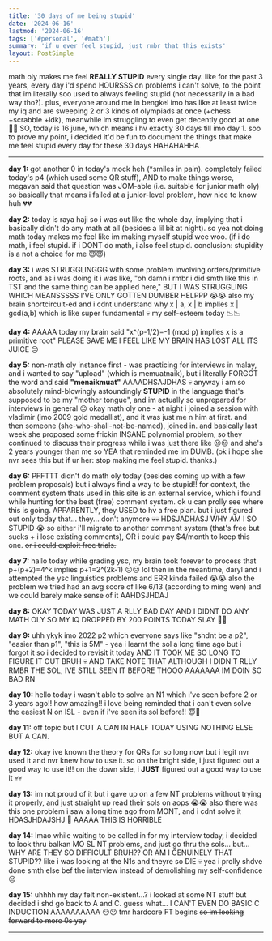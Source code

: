 ```yaml
---
title: '30 days of me being stupid'
date: '2024-06-16'
lastmod: '2024-06-16'
tags: ['#personal', '#math']
summary: 'if u ever feel stupid, just rmbr that this exists'
layout: PostSimple
---
```


math oly makes me feel **REALLY STUPID** every single day. like for the past 3 years, every day i'd spend HOURSSS on problems i can't solve, to the point that im literally soo used to always feeling stupid (not necessarily in a bad way tho?). plus, everyone around me in bengkel imo has like at least twice my iq and are sweeping 2 or 3 kinds of olympiads at once (+chess +scrabble +idk), meanwhile im struggling to even get decently good at one 🥲💀 SO, today is 16 june, which means i hv exactly 30 days till imo day 1. soo to prove my point, i decided it'd be fun to document the things that make me feel stupid every day for these 30 days HAHAHAHHA

---

**day 1:** got another 0 in today's mock heh (*smiles in pain). completely failed today's p4 (which used some QR stuff), AND to make things worse, megavan said that question was JOM-able (i.e. suitable for junior math oly) so basically that means i failed at a junior-level problem, how nice to know huh 💔💔

**day 2:** today is raya haji so i was out like the whole day, implying that i basically didn't do any math at all (besides a lil bit at night). so yea not doing math today makes me feel like im making myself stupid wee woo. (if i do math, i feel stupid. if i DONT do math, i also feel stupid. conclusion: stupidity is a not a choice for me 😇😇)

**day 3:** i was STRUGGLINGGG with some problem involving orders/primitive roots, and as i was doing it i was like, "oh damn i rmbr i did smth like this in TST and the same thing can be applied here," BUT I WAS STRUGGLING WHICH MEANSSSSS I'VE ONLY GOTTEN DUMBER HELPPP 😭😭 also my brain shortcircuit-ed and i cdnt understand why x | a, x | b implies x | gcd(a,b) which is like super fundamental 💀 my self-esteem today 📉📉

**day 4:** AAAAA today my brain said "x^(p-1/2)=-1 (mod p) implies x is a primitive root" PLEASE SAVE ME I FEEL LIKE MY BRAIN HAS LOST ALL ITS JUICE 😔

**day 5:** non-math oly instance first - was practicing for interviews in malay, and i wanted to say "upload" (which is memuatnaik), but i literally FORGOT the word and said **"menaikmuat"** AAAADHSAJDHAS 💀 anyway i am so absolutely mind-blowingly astoundingly **STUPID** in the language that's supposed to be my "mother tongue", and im actually so unprepared for interviews in general 😐 okay math oly one - at night i joined a session with vladimir (imo 2009 gold medallist), and it was just me n him at first. and then someone (she-who-shall-not-be-named), joined in. and basically last week she proposed some frickin INSANE polynomial problem, so they continued to discuss their progress while i was just there like 😐😐 and she's 2 years younger than me so YEA that reminded me im DUMB. (ok i hope she nvr sees this but if ur her: stop making me feel stupid. thanks.)

**day 6:** PFFTTT didn't do math oly today (besides coming up with a few problem proposals) but i always find a way to be stupid!! for context, the comment system thats used in this site is an external service, which i found while hunting for the best (free) comment system. ok u can prolly see where this is going. APPARENTLY, they USED to hv a free plan. but i just figured out only today that... they... don't anymore 💀💀 HDSJADHASJ WHY AM I SO STUPID 😭 so either i'll migrate to another comment system (that's free but sucks + i lose existing comments), OR i could pay $4/month to keep this one. ~~or i could exploit free trials.~~

**day 7:** hallo today while grading ysc, my brain took forever to process that p+(p+2)=4^k implies p+1=2^(2k-1) ☹️☹️ lol then in the meantime, daryl and i attempted the ysc linguistics problems and ERR kinda failed 😭😭 also the problem we tried had an avg score of like 6/13 (according to ming wen) and we could barely make sense of it AAHDSJHDAJ

**day 8:** OKAY TODAY WAS JUST A RLLY BAD DAY AND I DIDNT DO ANY MATH OLY SO MY IQ DROPPED BY 200 POINTS TODAY SLAY 🥲🥲

**day 9:** uhh ykyk imo 2022 p2 which everyone says like "shdnt be a p2", "easier than p1", "this is 5M" - yea i learnt the sol a long time ago but i forgot it so i decided to revisit it today AND IT TOOK ME SO LONG TO FIGURE IT OUT BRUH 💀 AND TAKE NOTE THAT ALTHOUGH I DIDN'T RLLY RMBR THE SOL, IVE STILL SEEN IT BEFORE THOOO AAAAAAA IM DOIN SO BAD RN

**day 10:** hello today i wasn't able to solve an N1 which i've seen before 2 or 3 years ago!! how amazing!! i love being reminded that i can't even solve the easiest N on ISL - even if i've seen its sol before!! 😇💞

**day 11:** off topic but I CUT A CAN IN HALF TODAY USING NOTHING ELSE BUT A CAN.

**day 12:** okay ive known the theory for QRs for so long now but i legit nvr used it and nvr knew how to use it. so on the bright side, i just figured out a good way to use it!! on the down side, i **JUST** figured out a good way to use it 💀💀

**day 13:** im not proud of it but i gave up on a few NT problems without trying it properly, and just straight up read their sols on aops 😭😭 also there was this one problem i saw a long time ago from MONT, and i cdnt solve it HDASJHDAJSHJ 🥲 AAAAA THIS IS HORRIBLE

**day 14:** lmao while waiting to be called in for my interview today, i decided to look thru balkan MO SL NT problems, and just go thru the sols... but... WHY ARE THEY SO DIFFICULT BRUH?? OR AM I GENUINELY THAT STUPID?? like i was looking at the N1s and theyre so DIE 💀 yea i prolly shdve done smth else bef the interview instead of demolishing my self-confidence 😐

**day 15:** uhhhh my day felt non-existent...? i looked at some NT stuff but decided i shd go back to A and C. guess what... I CAN'T EVEN DO BASIC C INDUCTION AAAAAAAAAA ☹️☹️ tmr hardcore FT begins ~~so im looking forward to more 0s yay~~

---

<script async src="https://talk.hyvor.com/embed/embed.js" type="module"></script>
<hyvor-talk-comments website-id="11281" page-id="https://leia-mayssa.vercel.app/blog/30%20days%20of%20me%20being%20stupid"></hyvor-talk-comments>
